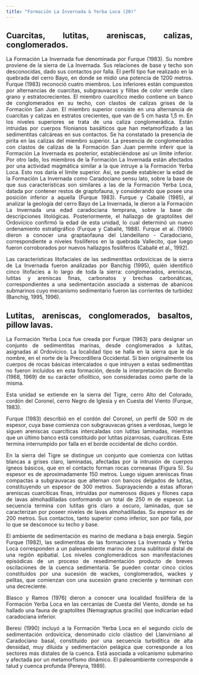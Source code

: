 ```yaml
---
title: "Formación La Invernada & Yerba Loca (20)"
---
```


<div style="text-align: justify">

## Cuarcitas, lutitas, areniscas, calizas, conglomerados.

La Formación La Invernada fue denominada por Furque (1983). Su nombre proviene de la sierra de La Invernada. Sus relaciones de base y techo son desconocidas, dado sus contactos por falla. El perfil tipo fue realizado en la quebrada del cerro Bayo, en donde se midió una potencia de 1200 metros. Furque (1983) reconoció cuatro miembros. Los inferiores están compuestos por alternancias de cuarcitas, subgrauvacas y filitas de color verde claro grano y estratocrecientes. El miembro cuarcítico medio contiene un banco de conglomerados en su techo, con clastos de calizas grises de la Formación San Juan. El miembro superior consiste en una alternancia de cuarcitas y calizas en estratos crecientes, que van de 5 cm hasta 1,5 m. En los niveles superiores se trata de una caliza conglomerádica. Están intruidas por cuerpos filonianos basálticos que han metamorfizado a las sedimentitas calcáreas en sus contactos. Se ha constatado la presencia de pirita en las calizas del miembro superior. La presencia de conglomerados con clastos de calizas de la Formación San Juan permite inferir que la Formación La Invernada es posterior, estableciéndose así un límite inferior. Por otro lado, los miembros de la Formación La Invernada están afectados por una actividad magmática similar a la que intruye a la Formación Yerba Loca. Esto nos daría el límite superior. Así, se puede establecer la edad de la Formación La Invernada como Caradociano sensu lato, sobre la base de que sus características son similares a las de la Formación Yerba Loca, datada por contener restos de graptofauna, y considerando que posee una posición inferior a aquella (Furque 1983). Furque y Caballé (1985), al analizar la geología del cerro Bayo de La Invernada, le dieron a la Formación La Invernada una edad caradociana temprana, sobre la base de descripciones litológicas. Posteriormente, el hallazgo de graptolites del Ordovícico confirmó la edad de esta unidad, lo cual determinó un nuevo ordenamiento estratigráfico (Furque y Caballé, 1988). Furque et al. (1990) dieron a conocer una graptaofauna del Llandeillano - Caradociano, correspondiente a niveles fosilíferos en la quebrada Vallecito, que luego fueron corroborados por nuevos hallazgos fosilíferos (Caballé et al., 1992).

Las características litofaciales de las sedimentitas ordovícicas de la sierra de La Invernada fueron analizadas por Banchig (1995), quién identificó cinco litofacies a lo largo de toda la sierra: conglomerados, areniscas, lutitas y areniscas finas, carbonatos y brechas carbonáticas, correspondientes a una sedimentación asociada a sistemas de abanicos submarinos cuyo mecanismo sedimentario fueron las corrientes de turbidez (Banchig, 1995, 1996).

## Lutitas, areniscas, conglomerados, basaltos, pillow lavas.

La Formación Yerba Loca fue creada por Furque (1963) para designar un conjunto de sedimentitas marinas, desde conglomerados a lutitas, asignadas al Ordovícico. La localidad tipo se halla en la sierra que le da nombre, en el norte de la Precordillera Occidental. Si bien originalmente los cuerpos de rocas básicas intercalados o que intruyen a estas sedimentitas no fueron incluidos en esta formación, desde la interpretación de Borrello (1968, 1969) de su carácter ofiolítico, son consideradas como parte de la misma.

Esta unidad se extiende en la sierra del Tigre, cerro Alto del Colorado, cordón del Coronel, cerro Negro de Iglesia y en Cuesta del Viento (Furque, 1983).

Furque (1983) describió en el cordón del Coronel, un perfil de 500 m de espesor, cuya base comienza con subgrauvacas grises a verdosas, luego le siguen areniscas cuarcíticas intercaladas con lutitas laminadas, mientras que un último banco está constituido por lutitas pizarrosas, cuarcíticas. Este termina interrumpido por falla en el borde occidental de dicho cordón.

En la sierra del Tigre se distingue un conjunto que comienza con lutitas blancas a grises claro, laminadas, afectadas por la intrusión de cuerpos ígneos básicos, que en el contacto forman rocas corneanas (Figura 5). Su espesor es de aproximadamente 150 metros. Luego siguen areniscas finas compactas a subgrauvacas que alternan con bancos delgados de lutitas, constituyendo un espesor de 300 metros. Suprayaciendo a éstas afloran areniscas cuarcíticas finas, intruidas por numerosos diques y filones capa de lavas almohadilladas conformando un total de 250 m de espesor. La secuencia termina con lutitas gris claro a oscuro, laminadas, que se caracterizan por poseer niveles de lavas almohadilladas. Su espesor es de 200 metros. Sus contactos, tanto superior como inferior, son por falla, por lo que se desconoce su techo y base.

El ambiente de sedimentación es marino de mediana a baja energía. Según Furque (1982), las sedimentitas de las formaciones La Invernada y Yerba Loca corresponden a un paleoambiente marino de zona sublitoral distal de una región epibatial. Los niveles conglomerádicos son manifestaciones episódicas de un proceso de resedimentación producto de breves oscilaciones de la cuenca sedimentaria. Se pueden contar cinco ciclos constituidos por una sucesión de wackes, conglomerados, wackes y pelitas, que comienzan con una sucesión grano creciente y terminan con una decreciente.

Blasco y Ramos (1976) dieron a conocer una localidad fosilífera de la Formación Yerba Loca en las cercanías de Cuesta del Viento, donde se ha hallado una fauna de graptolites (Nemagraptus gracilis) que indicarían edad caradociana inferior.

Beresi (1990) incluyó a la Formación Yerba Loca en el segundo ciclo de sedimentación ordovícica, denominado ciclo clástico del Llanvirniano al Caradociano basal, constituido por una secuencia turbidítica de alta densidad, muy diluida y sedimentación pelágica que corresponde a los sectores más distales de la cuenca. Está asociada a volcanismo submarino y afectada por un metamorfismo dinámico. El paleoambiente corresponde a talud y cuenca profunda (Pereyra, 1989).

<div/>
